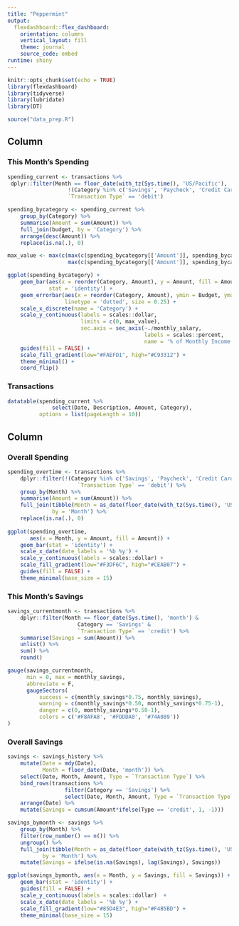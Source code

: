 ```yaml
---
title: "Peppermint"
output: 
  flexdashboard::flex_dashboard:
    orientation: columns
    vertical_layout: fill
    theme: journal
    source_code: embed
runtime: shiny
---
```


```r
knitr::opts_chunk$set(echo = TRUE)
library(flexdashboard)
library(tidyverse)
library(lubridate)
library(DT)

source("data_prep.R")
```

Column {data-width=500, .tabset}
-----------------------------------------------------------------------

### This Month's Spending

```r
spending_current <- transactions %>%
 dplyr::filter(Month == floor_date(with_tz(Sys.time(), 'US/Pacific'), 'month') &
                   !(Category %in% c('Savings', 'Paycheck', 'Credit Card Payment', 'Transfer')) &
                   `Transaction Type` == 'debit')

spending_bycategory <- spending_current %>%
    group_by(Category) %>%
    summarise(Amount = sum(Amount)) %>%
    full_join(budget, by = 'Category') %>%
    arrange(desc(Amount)) %>%
    replace(is.na(.), 0)

max_value <- max(c(max(c(spending_bycategory[['Amount']], spending_bycategory[['Budget']]))/monthly_salary + 0.01)*monthly_salary,
                   max(c(spending_bycategory[['Amount']], spending_bycategory[['Budget']])))

ggplot(spending_bycategory) +
    geom_bar(aes(x = reorder(Category, Amount), y = Amount, fill = Amount),
             stat = 'identity') +
    geom_errorbar(aes(x = reorder(Category, Amount), ymin = Budget, ymax = Budget),
                  linetype = 'dotted', size = 0.25) +
    scale_x_discrete(name = 'Category') +
    scale_y_continuous(labels = scales::dollar,
                       limits = c(0, max_value),
                       sec.axis = sec_axis(~./monthly_salary,
                                           labels = scales::percent,
                                           name = '% of Monthly Income')) +
    guides(fill = FALSE) +
    scale_fill_gradient(low="#FAEFD1", high="#C93312") + 
    theme_minimal() + 
    coord_flip()
```

### Transactions

```r
datatable(spending_current %>% 
              select(Date, Description, Amount, Category),
          options = list(pageLength = 10))
```

Column {data-width=500}
-----------------------------------------------------------------------

### Overall Spending

```r
spending_overtime <- transactions %>%
    dplyr::filter(!(Category %in% c('Savings', 'Paycheck', 'Credit Card Payment', 'Transfer')) &
                      `Transaction Type` == 'debit') %>%
    group_by(Month) %>%
    summarise(Amount = sum(Amount)) %>%
    full_join(tibble(Month = as_date(floor_date(with_tz(Sys.time(), 'US/Pacific'), 'month'))),
              by = 'Month') %>%
    replace(is.na(.), 0)
    
ggplot(spending_overtime,
       aes(x = Month, y = Amount, fill = Amount)) +
    geom_bar(stat = 'identity') +
    scale_x_date(date_labels = '%b %y') +
    scale_y_continuous(labels = scales::dollar) +
    scale_fill_gradient(low="#F3DF6C", high="#CEAB07") + 
    guides(fill = FALSE) +
    theme_minimal(base_size = 15)
```

### This Month's Savings

```r
savings_currentmonth <- transactions %>%
    dplyr::filter(Month == floor_date(Sys.time(), 'month') &
                      Category == 'Savings' &
                      `Transaction Type` == 'credit') %>%
    summarise(Savings = sum(Amount)) %>%
    unlist() %>% 
    sum() %>%
    round()

gauge(savings_currentmonth,
      min = 0, max = monthly_savings,
      abbreviate = F,
      gaugeSectors(
          success = c(monthly_savings*0.75, monthly_savings),
          warning = c(monthly_savings*0.50, monthly_savings*0.75-1),
          danger = c(0, monthly_savings*0.50-1),
          colors = c('#F8AFA8', '#FDDDA0', '#74A089'))
)
```

### Overall Savings

```r
savings <- savings_history %>%
    mutate(Date = mdy(Date),
           Month = floor_date(Date, 'month')) %>%
    select(Date, Month, Amount, Type = `Transaction Type`) %>%
    bind_rows(transactions %>% 
                  filter(Category == 'Savings') %>%
                  select(Date, Month, Amount, Type = `Transaction Type`)) %>%
    arrange(Date) %>%
    mutate(Savings = cumsum(Amount*ifelse(Type == 'credit', 1, -1)))

savings_bymonth <- savings %>%
    group_by(Month) %>%
    filter(row_number() == n()) %>%
    ungroup() %>%
    full_join(tibble(Month = as_date(floor_date(with_tz(Sys.time(), 'US/Pacific'), 'month'))),
           by = 'Month') %>%
    mutate(Savings = ifelse(is.na(Savings), lag(Savings), Savings))

ggplot(savings_bymonth, aes(x = Month, y = Savings, fill = Savings)) + 
    geom_bar(stat = 'identity') +
    guides(fill = FALSE) +
    scale_y_continuous(labels = scales::dollar)  +
    scale_x_date(date_labels = '%b %y') +
    scale_fill_gradient(low="#85D4E3", high="#F4B5BD") + 
    theme_minimal(base_size = 15)
```

